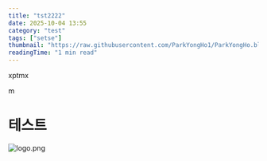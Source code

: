 ```yaml
---
title: "tst2222"
date: 2025-10-04 13:55
category: "test"
tags: ["setse"]
thumbnail: "https://raw.githubusercontent.com/ParkYongHo1/ParkYongHo.blog/dev/mdx/images/1759553735129-6716e2da-51b9-4728-b8b5-9d83b4f5bf3e.png"
readingTime: "1 min read"
---
```


xptmx

m


# 테스트

![logo.png](https://raw.githubusercontent.com/ParkYongHo1/ParkYongHo.blog/dev/mdx/images/1759553735132-424b6c17-c18c-4fab-a29c-c3e9e7b76326.png)
